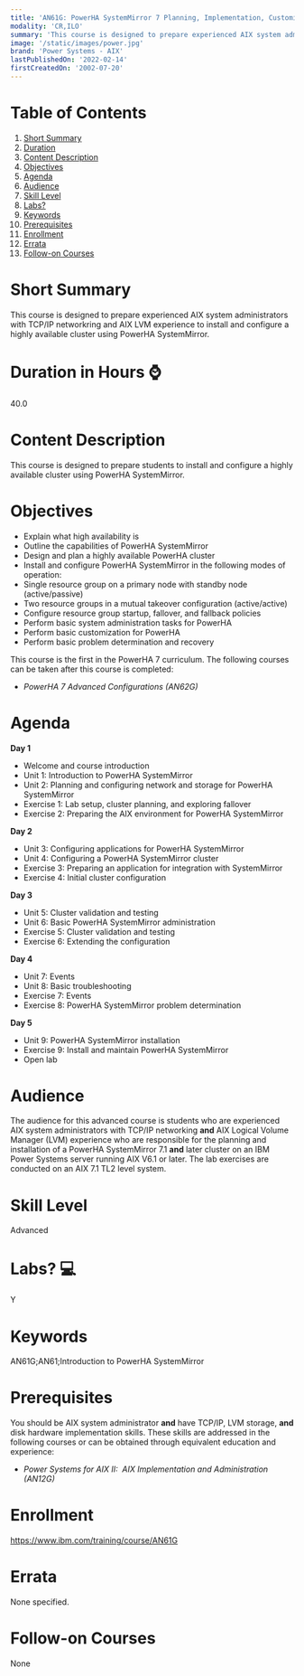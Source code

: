 ```yaml
---
title: 'AN61G: PowerHA SystemMirror 7 Planning, Implementation, Customization and Basic Administration'
modality: 'CR,ILO'
summary: 'This course is designed to prepare experienced AIX system administrators with TCP/IP networkring and AIX LVM experience to install and configure a highly available cluster using PowerHA SystemMirror.'
image: '/static/images/power.jpg'
brand: 'Power Systems - AIX'
lastPublishedOn: '2022-02-14'
firstCreatedOn: '2002-07-20'
---
```

# Table of Contents
1.  [Short Summary](#short-summary)
2.  [Duration](#duration-in-hours-)
3.  [Content Description](#content-description)
4.  [Objectives](#objectives)
5.  [Agenda](#agenda)
6.  [Audience](#audience)
7.  [Skill Level](#skill-level)
8.  [Labs?](#labs-)
9.  [Keywords](#keywords)
10. [Prerequisites](#prerequisites)
11. [Enrollment](#enrollment)
12. [Errata](#errata)
13. [Follow-on Courses](#follow-on-courses)

# Short Summary
This course is designed to prepare experienced AIX system administrators with TCP/IP networkring and AIX LVM experience to install and configure a highly available cluster using PowerHA SystemMirror.

# Duration in Hours ⌚
40.0

# Content Description
This course is designed to prepare students to install and configure a highly available cluster using PowerHA SystemMirror.



# Objectives
* Explain what high availability is
* Outline the capabilities of PowerHA SystemMirror
* Design and plan a highly available PowerHA cluster
* Install and configure PowerHA SystemMirror in the following modes of operation:
* Single resource group on a primary node with standby node (active/passive)
* Two resource groups in a mutual takeover configuration (active/active)
* Configure resource group startup, fallover, and fallback policies
* Perform basic system administration tasks for PowerHA
* Perform basic customization for PowerHA
* Perform basic problem determination and recovery

This course is the first in the PowerHA 7 curriculum. The following courses can be taken after this course is completed:

* *PowerHA 7 Advanced Configurations (AN62G)*


# Agenda
**Day 1**

* Welcome and course introduction
* Unit 1: Introduction to PowerHA SystemMirror
* Unit 2: Planning and configuring network and storage for PowerHA SystemMirror
* Exercise 1: Lab setup, cluster planning, and exploring fallover
* Exercise 2: Preparing the AIX environment for PowerHA SystemMirror

**Day 2**

* Unit 3: Configuring applications for PowerHA SystemMirror
* Unit 4: Configuring a PowerHA SystemMirror cluster
* Exercise 3: Preparing an application for integration with SystemMirror
* Exercise 4: Initial cluster configuration

**Day 3**

* Unit 5: Cluster validation and testing
* Unit 6: Basic PowerHA SystemMirror administration
* Exercise 5: Cluster validation and testing
* Exercise 6: Extending the configuration

**Day 4**

* Unit 7: Events
* Unit 8: Basic troubleshooting
* Exercise 7: Events
* Exercise 8: PowerHA SystemMirror problem determination

**Day 5**

* Unit 9: PowerHA SystemMirror installation
* Exercise 9: Install and maintain PowerHA SystemMirror
* Open lab


# Audience
The audience for this advanced course is students who are experienced AIX system administrators with TCP/IP networking **and** AIX Logical Volume Manager (LVM) experience who are responsible for the planning and installation of a PowerHA SystemMirror 7.1 **and** later cluster on an IBM Power Systems server running AIX V6.1 or later. The lab exercises are conducted on an AIX 7.1 TL2 level system.



# Skill Level
Advanced            

# Labs? 💻
Y

# Keywords
AN61G;AN61;Introduction to PowerHA SystemMirror

# Prerequisites
You should be AIX system administrator **and** have TCP/IP, LVM storage, **and** disk hardware implementation skills. These skills are addressed in the following courses or can be obtained through equivalent education and experience:

* *Power Systems for AIX II:  AIX Implementation and Administration (AN12G)*


# Enrollment
https://www.ibm.com/training/course/AN61G

# Errata
None specified.

# Follow-on Courses
None

